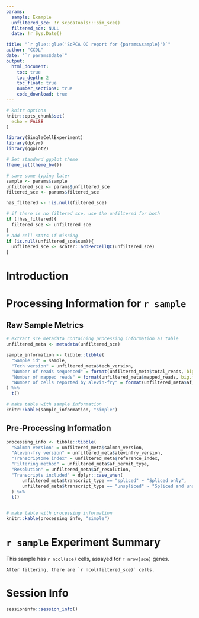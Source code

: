 ```yaml
---
params:
  sample: Example
  unfiltered_sce: !r scpcaTools:::sim_sce()
  filtered_sce: NULL
  date: !r Sys.Date()

title: "`r glue::glue('ScPCA QC report for {params$sample}')`"
author: "CCDL"
date: "`r params$date`"
output: 
  html_document:
    toc: true
    toc_depth: 2
    toc_float: true
    number_sections: true
    code_download: true
---
```


```r
# knitr options
knitr::opts_chunk$set(
  echo = FALSE
)

library(SingleCellExperiment)
library(dplyr)
library(ggplot2)

# Set standard ggplot theme
theme_set(theme_bw())
```

```r
# save some typing later
sample <- params$sample
unfiltered_sce <- params$unfiltered_sce
filtered_sce <- params$filtered_sce

has_filtered <- !is.null(filtered_sce)

# if there is no filtered sce, use the unfiltered for both
if (!has_filtered){
  filtered_sce <- unfiltered_sce
}
# add cell stats if missing
if (is.null(unfiltered_sce$sum)){
  unfiltered_sce <- scater::addPerCellQC(unfiltered_sce)
}
```

# Introduction

# Processing Information for `r sample`

## Raw Sample Metrics

```r
# extract sce metadata containing processing information as table
unfiltered_meta <- metadata(unfiltered_sce) 

sample_information <- tibble::tibble(
  "Sample id" = sample,
  "Tech version" = unfiltered_meta$tech_version,
  "Number of reads sequenced" = format(unfiltered_meta$total_reads, big.mark = ',', scientific = FALSE),
  "Number of mapped reads" = format(unfiltered_meta$mapped_reads, big.mark = ',', scientific = FALSE),
  "Number of cells reported by alevin-fry" = format(unfiltered_meta$af_num_cells, big.mark = ',', scientific = FALSE)
) %>%
  t()

# make table with sample information
knitr::kable(sample_information, "simple")
```

## Pre-Processing Information

```r
processing_info <- tibble::tibble(
  "Salmon version" = unfiltered_meta$salmon_version,
  "Alevin-fry version" = unfiltered_meta$alevinfry_version,
  "Transcriptome index" = unfiltered_meta$reference_index,
  "Filtering method" = unfiltered_meta$af_permit_type,
  "Resolution" = unfiltered_meta$af_resolution, 
  "Transcripts included" = dplyr::case_when(
      unfiltered_meta$transcript_type == "spliced" ~ "Spliced only",
      unfiltered_meta$transcript_type == "unspliced" ~ "Spliced and unspliced" )
  ) %>%
  t()


# make table with processing information
knitr::kable(processing_info, "simple")
```

# `r sample` Experiment Summary 

This sample has `r ncol(sce)` cells, assayed for `r nrow(sce)` genes.

```asis
After filtering, there are `r ncol(filtered_sce)` cells.
```

# Session Info
```r
sessioninfo::session_info()
```



